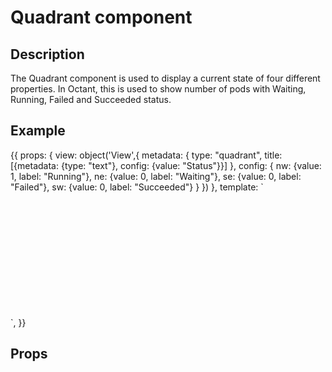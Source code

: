 

<h1>Quadrant component</h1>
<h2>Description</h2>

<p>The Quadrant component is used to display a current state of four different properties.
In Octant, this is used to show number of pods with Waiting, Running, Failed and Succeeded status.</p>
<h2>Example</h2>

<Meta title="Octant/Components" component={QuadrantComponent} />

<Story name="Quadrant">
{{
  props: {
    view: object('View',{
      metadata: {
        type: "quadrant",
        title: [{metadata: {type: "text"}, config: {value: "Status"}}]
      },
      config: {
        nw: {value: 1, label: "Running"},
        ne: {value: 0, label: "Waiting"},
        se: {value: 0, label: "Failed"},
        sw: {value: 0, label: "Succeeded"}
      }
    })
  },
  template: `
      <div class="main-container">
          <div class="content-container" style="width: 300px; height: 200px;">
              <div class="content-area">
                <app-view-quadrant [view]="view"></app-view-quadrant>
              </div>
           </div>
       </div>
 `,
}}
</Story>

<h2>Props</h2>
<Props of={QuadrantComponent} />
